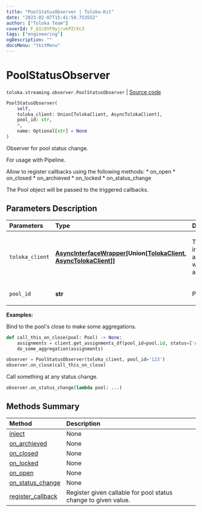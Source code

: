 ```yaml
---
title: "PoolStatusObserver | Toloka-Kit"
date: "2023-02-07T15:41:50.753552"
author: ["Toloka Team"]
coverId: F_bIcOYF9yjrxkPZrXc3
tags: ["engineering"]
ogDescription: ""
docsMenu: "tkitMenu"
---
```


# PoolStatusObserver
`toloka.streaming.observer.PoolStatusObserver` | [Source code](https://github.com/Toloka/toloka-kit/blob/v1.1.3/src/streaming/observer.py#L151)

```python
PoolStatusObserver(
    self,
    toloka_client: Union[TolokaClient, AsyncTolokaClient],
    pool_id: str,
    *,
    name: Optional[str] = None
)
```

Observer for pool status change.

For usage with Pipeline.

Allow to register callbacks using the following methods:
    * on_open
    * on_closed
    * on_archieved
    * on_locked
    * on_status_change

The Pool object will be passed to the triggered callbacks.

## Parameters Description

| Parameters | Type | Description |
| :----------| :----| :-----------|
`toloka_client`|**[AsyncInterfaceWrapper](/docs-new/toloka-kit/reference/toloka.util.async_utils.AsyncInterfaceWrapper)\[Union\[[TolokaClient](/docs-new/toloka-kit/reference/toloka.client.TolokaClient), [AsyncTolokaClient](/docs-new/toloka-kit/reference/toloka.async_client.client.AsyncTolokaClient)\]\]**|<p>TolokaClient instance or async wrapper around it.</p>
`pool_id`|**str**|<p>Pool ID.</p>

**Examples:**

Bind to the pool's close to make some aggregations.

```python
def call_this_on_close(pool: Pool) -> None:
    assignments = client.get_assignments_df(pool_id=pool.id, status=['APPROVED'])
    do_some_aggregation(assignments)

observer = PoolStatusObserver(toloka_client, pool_id='123')
observer.on_close(call_this_on_close)
```

Call something at any status change.

```python
observer.on_status_change(lambda pool: ...)
```
## Methods Summary

| Method | Description |
| :------| :-----------|
[inject](/docs-new/toloka-kit/reference/toloka.streaming.observer.PoolStatusObserver.inject)| None
[on_archieved](/docs-new/toloka-kit/reference/toloka.streaming.observer.PoolStatusObserver.on_archieved)| None
[on_closed](/docs-new/toloka-kit/reference/toloka.streaming.observer.PoolStatusObserver.on_closed)| None
[on_locked](/docs-new/toloka-kit/reference/toloka.streaming.observer.PoolStatusObserver.on_locked)| None
[on_open](/docs-new/toloka-kit/reference/toloka.streaming.observer.PoolStatusObserver.on_open)| None
[on_status_change](/docs-new/toloka-kit/reference/toloka.streaming.observer.PoolStatusObserver.on_status_change)| None
[register_callback](/docs-new/toloka-kit/reference/toloka.streaming.observer.PoolStatusObserver.register_callback)| Register given callable for pool status change to given value.
